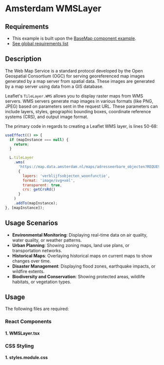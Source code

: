 
<Meta of={WMSLayerStories} />

# Amsterdam WMSLayer

## Requirements

- This example is built upon the [BaseMap component example](../?path=/docs/react-baselayer--docs).
- [See global requirements list](../?path=/docs/global-requirements--docs)

## Description

The Web Map Service is a standard protocol developed by the Open Geospatial Consortium (OGC) for serving georeferenced map images generated by a map server from spatial data. These images are generated by a map server using data from a GIS database.

Leaflet's `TileLayer.WMS` allows you to display raster maps from WMS servers. WMS servers generate map images in various formats (like PNG, JPEG) based on parameters sent in the request URL. These parameters can include layers, styles, geographic bounding boxes, coordinate reference systems (CRS), and output image format.

The primary code in regards to creating a Leaflet WMS layer, is lines 50-68:

```js
useEffect(() => {
  if (mapInstance === null) {
    return;
  }

  L.tileLayer
    .wms(
      'https://map.data.amsterdam.nl/maps/adresseerbare_objecten?REQUEST=GetCapabilities&VERSION=1.1.0&SERVICE=wms',
      {
        layers: 'verblijfsobjecten_woonfunctie',
        format: 'image/svg+xml',
        transparent: true,
        crs: getCrsRd()
      }
    )
    .addTo(mapInstance);
}, [mapInstance]);
```

## Usage Scenarios

- **Environmental Monitoring**: Displaying real-time data on air quality, water quality, or weather patterns.
- **Urban Planning**: Showing zoning maps, land use plans, or transportation networks.
- **Historical Maps**: Overlaying historical maps on current maps to show changes over time.
- **Disaster Management**: Displaying flood zones, earthquake impacts, or wildfire extents.
- **Biodiversity and Conservation**: Showing protected areas, wildlife habitats, or vegetation types.

## Usage

The following files are required:

### React Components

#### 1. WMSLayer.tsx

<Source code={WMSLayer} />

### CSS Styling

#### 1. styles.module.css

<Source code={styles} />
